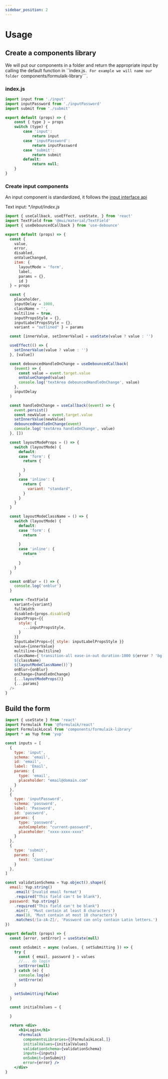 ```yaml
---
sidebar_position: 2
---
```


# Usage 

## Create a components library

We will put our components in a folder and return the appropriate input by calling the default function in ``ìndex.js```.
For example we will name our folder ```components/formulaik-library```.

### index.js

```js
import input from './input'
import inputPassword from './inputPassword'
import submit from './submit'

export default (props) => {
    const { type } = props
    switch (type) {
        case 'input':
            return input                
        case 'inputPassword':
            return inputPassword                
        case 'submit':
            return submit                
        default:
            return null;
    }
}
```

### Create input components
An input component is standardized, it follows the [input interface api](../reference/input)

Text input: **/input/index.js*
```js
import { useCallback, useEffect, useState, } from 'react'
import TextField from '@mui/material/TextField'
import { useDebouncedCallback } from 'use-debounce'

export default (props) => {
  const {
    value,
    error,
    disabled,
    onValueChanged,
    item: {
      layoutMode = 'form',
      label,
      params = {},
      id }
  } = props

  const {
    placeholder,
    inputDelay = 1000,
    className = '',
    multiline = true,
    inputPropsStyle = {},
    inputLabelPropsStyle = {},
    variant = "outlined" } = params

  const [innerValue, setInnerValue] = useState(value ? value : '')

  useEffect(() => {
    setInnerValue(value ? value : '')
  }, [value])

  const debouncedHandleOnChange = useDebouncedCallback(
    (event) => {
      const value = event.target.value
      onValueChanged(value)
      console.log('textArea debouncedHandleOnChange', value)
    },
    inputDelay
  )

  const handleOnChange = useCallback((event) => {
    event.persist()
    const newValue = event.target.value
    setInnerValue(newValue)
    debouncedHandleOnChange(event)
    console.log('textArea handleOnChange', value)
  }, [])

  const layoutModeProps = () => {
    switch (layoutMode) {
      default:
      case 'form': {
        return {

        }
      }
      case 'inline': {
        return {
          variant: "standard",
        }
      }
    }
  }

  const layoutModeClassName = () => {
    switch (layoutMode) {
      default:
      case 'form': {
        return `
          `
      }
      case 'inline': {
        return `                    
            `
      }
    }
  }

  const onBlur = () => {
    console.log('onblur')
  }

  return <TextField
    variant={variant}
    fullWidth
    disabled={props.disabled}
    inputProps={{
      style: {
        ...inputPropsStyle,
      }
    }}
    InputLabelProps={{ style: inputLabelPropsStyle }}
    value={innerValue}
    multiline={multiline}
    className={`transition-all ease-in-out duration-1000 ${error ? 'bg-red-50' : ''}
    ${className}    
    ${layoutModeClassName()}`}
    onBlur={onBlur}
    onChange={handleOnChange}
    {...layoutModeProps()}
    {...params}
  />
}
```

## Build the form

```jsx
import { useState } from 'react'
import Formulaik from '@formulaik/react'
import FormulaikLocal from 'components/formulaik-library'
import * as Yup from 'yup'

const inputs = [
  {
    type: 'input',
    schema: 'email',
    id: 'email',
    label: 'Email',
    params: {
      type: 'email',
      placeholder: "email@domain.com"
    }
  },
  {
    type: 'inputPassword',
    schema: 'password',
    label: 'Password',
    id: 'password',
    params: {
      type: 'password',
      autoComplete: "current-password",
      placeholder: "xxxx-xxxx-xxxx"
    }
  },
  {
    type: 'submit',
    params: {
      text: 'Continue'
    }
  },
]

const validationSchema = Yup.object().shape({
  email: Yup.string()
    .email('Invalid email format')
    .required("This field can't be blank"),
  password: Yup.string()
    .required("This field can't be blank")
    .min(7, 'Must contain at least 8 characters')
    .max(18, 'Must contain at most 18 characters')
    .matches(/[a-zA-Z]/, 'Password can only contain Latin letters.')
})

export default (props) => {
  const [error, setError] = useState(null)

  const onSubmit = async (values, { setSubmitting }) => {
    try {
      const { email, password } = values
      //... do login
      setError(null)      
    } catch (e) {
      console.log(e)
      setError(e)
    }

    setSubmitting(false)
  }

  const initialValues = {

  }

  return <div>      
      <h1>Login</h1>            
      <Formulaik
        componentsLibraries={[FormulaikLocal,]}
        initialValues={initialValues}
        validationSchema={validationSchema}
        inputs={inputs}
        onSubmit={onSubmit}
        error={error} />      
    </div>
}
```